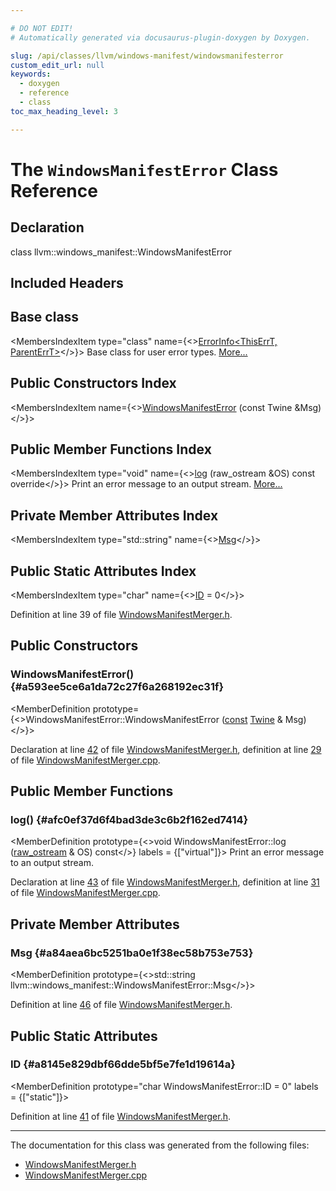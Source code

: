 ```yaml
---

# DO NOT EDIT!
# Automatically generated via docusaurus-plugin-doxygen by Doxygen.

slug: /api/classes/llvm/windows-manifest/windowsmanifesterror
custom_edit_url: null
keywords:
  - doxygen
  - reference
  - class
toc_max_heading_level: 3

---
```





# The `WindowsManifestError` Class Reference

<DoxygenPage pluginConfig={pluginConfig}>



## Declaration

<CodeBlock>class llvm::windows_manifest::WindowsManifestError</CodeBlock>

## Included Headers

<IncludesList>
<IncludesListItem
  filePath="llvm/WindowsManifest/WindowsManifestMerger.h"
  permalink="/docs/api/files/include/include/llvm/include/llvm/windowsmanifest/windowsmanifestmerger-h"
  isLocal="true" />
</IncludesList>

## Base class

<MembersIndex>

<MembersIndexItem
  type="class"
  name={<><a href="/docs/api/classes/llvm/errorinfo">ErrorInfo&lt;ThisErrT, ParentErrT&gt;</a></>}>
Base class for user error types. <a href="/docs/api/classes/llvm/errorinfo/#details">More...</a>
</MembersIndexItem>

</MembersIndex>

## Public Constructors Index

<MembersIndex>

<MembersIndexItem
  name={<><a href="#a593ee5ce6a1da72c27f6a268192ec31f">WindowsManifestError</a> (const Twine &amp;Msg)</>}>
</MembersIndexItem>

</MembersIndex>

## Public Member Functions Index

<MembersIndex>

<MembersIndexItem
  type="void"
  name={<><a href="#afc0ef37d6f4bad3de3c6b2f162ed7414">log</a> (raw&#95;ostream &amp;OS) const override</>}>
Print an error message to an output stream. <a href="#afc0ef37d6f4bad3de3c6b2f162ed7414">More...</a>
</MembersIndexItem>

</MembersIndex>

## Private Member Attributes Index

<MembersIndex>

<MembersIndexItem
  type="std::string"
  name={<><a href="#a84aea6bc5251ba0e1f38ec58b753e753">Msg</a></>}>
</MembersIndexItem>

</MembersIndex>

## Public Static Attributes Index

<MembersIndex>

<MembersIndexItem
  type="char"
  name={<><a href="#a8145e829dbf66dde5bf5e7fe1d19614a">ID</a> = 0</>}>
</MembersIndexItem>

</MembersIndex>


Definition at line 39 of file <a href="/docs/api/files/include/include/llvm/include/llvm/windowsmanifest/windowsmanifestmerger-h">WindowsManifestMerger.h</a>.

<SectionDefinition>

## Public Constructors

### WindowsManifestError() {#a593ee5ce6a1da72c27f6a268192ec31f}

<MemberDefinition
  prototype={<>WindowsManifestError::WindowsManifestError (<a href="/docs/api/files/lib/lib/target/lib/target/aarch64/aarch64promoteconstant-cpp/#a90f8350fecae261c25be85d38b451bff">const</a> <a href="/docs/api/classes/llvm/twine">Twine</a> &amp; Msg)</>}>

Declaration at line <a href="/docs/api/files/include/include/llvm/include/llvm/windowsmanifest/windowsmanifestmerger-h/#l00042">42</a> of file <a href="/docs/api/files/include/include/llvm/include/llvm/windowsmanifest/windowsmanifestmerger-h">WindowsManifestMerger.h</a>, definition at line <a href="/docs/api/files/lib/lib/windowsmanifest/windowsmanifestmerger-cpp/#l00029">29</a> of file <a href="/docs/api/files/lib/lib/windowsmanifest/windowsmanifestmerger-cpp">WindowsManifestMerger.cpp</a>.
</MemberDefinition>

</SectionDefinition>

<SectionDefinition>

## Public Member Functions

### log() {#afc0ef37d6f4bad3de3c6b2f162ed7414}

<MemberDefinition
  prototype={<>void WindowsManifestError::log (<a href="/docs/api/classes/llvm/raw-ostream">raw&#95;ostream</a> &amp; OS) const</>}
  labels = {["virtual"]}>
Print an error message to an output stream.

Declaration at line <a href="/docs/api/files/include/include/llvm/include/llvm/windowsmanifest/windowsmanifestmerger-h/#l00043">43</a> of file <a href="/docs/api/files/include/include/llvm/include/llvm/windowsmanifest/windowsmanifestmerger-h">WindowsManifestMerger.h</a>, definition at line <a href="/docs/api/files/lib/lib/windowsmanifest/windowsmanifestmerger-cpp/#l00031">31</a> of file <a href="/docs/api/files/lib/lib/windowsmanifest/windowsmanifestmerger-cpp">WindowsManifestMerger.cpp</a>.
</MemberDefinition>

</SectionDefinition>

<SectionDefinition>

## Private Member Attributes

### Msg {#a84aea6bc5251ba0e1f38ec58b753e753}

<MemberDefinition
  prototype={<>std::string llvm::windows&#95;manifest::WindowsManifestError::Msg</>}>

Definition at line <a href="/docs/api/files/include/include/llvm/include/llvm/windowsmanifest/windowsmanifestmerger-h/#l00046">46</a> of file <a href="/docs/api/files/include/include/llvm/include/llvm/windowsmanifest/windowsmanifestmerger-h">WindowsManifestMerger.h</a>.
</MemberDefinition>

</SectionDefinition>

<SectionDefinition>

## Public Static Attributes

### ID {#a8145e829dbf66dde5bf5e7fe1d19614a}

<MemberDefinition
  prototype="char WindowsManifestError::ID = 0"
  labels = {["static"]}>

Definition at line <a href="/docs/api/files/include/include/llvm/include/llvm/windowsmanifest/windowsmanifestmerger-h/#l00041">41</a> of file <a href="/docs/api/files/include/include/llvm/include/llvm/windowsmanifest/windowsmanifestmerger-h">WindowsManifestMerger.h</a>.
</MemberDefinition>

</SectionDefinition>

<hr/>

The documentation for this class was generated from the following files:

<ul>
<li><a href="/docs/api/files/include/include/llvm/include/llvm/windowsmanifest/windowsmanifestmerger-h">WindowsManifestMerger.h</a></li>
<li><a href="/docs/api/files/lib/lib/windowsmanifest/windowsmanifestmerger-cpp">WindowsManifestMerger.cpp</a></li>
</ul>

</DoxygenPage>
